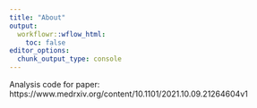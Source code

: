 ```yaml
---
title: "About"
output:
  workflowr::wflow_html:
    toc: false
editor_options:
  chunk_output_type: console
---
```


Analysis code for paper: https://www.medrxiv.org/content/10.1101/2021.10.09.21264604v1
